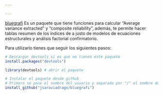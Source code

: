 ```yaml
---

---
```


[bluegrafi](https://github.com/jsaraviadrago/bluegrafi) 
Es un paquete que tiene funciones para calcular "Average variance extracted" y "composite reliability", además, te permite hacer tablas resumen de los indices de a justo de modelos de ecuaciones estructurales y análisis factorial confirmatorio. 

Para utilizarlo tienes que seguir los siguientes pasos: 

```r
# Descargar devtools si es que no tienes este paquete
install.packages("devtools") 

library(devtools) # abrir el paquete

# Instalar el paquete desde github
# Primero se pone el nombre del usuario y separado por "/" el nombre del paquete
install_github("jsaraviadrago/bluegrafi") 


```



